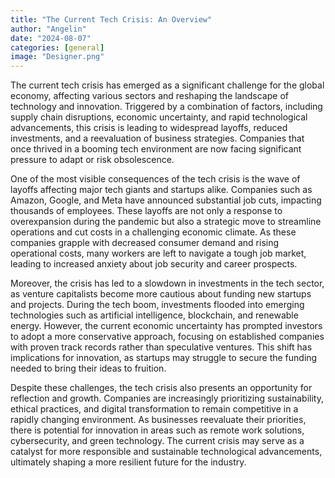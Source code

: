 ```yaml
---
title: "The Current Tech Crisis: An Overview"
author: "Angelin"
date: "2024-08-07"
categories: [general]
image: "Designer.png"
---
```

The current tech crisis has emerged as a significant challenge for the global economy, affecting various sectors and reshaping the landscape of technology and innovation. Triggered by a combination of factors, including supply chain disruptions, economic uncertainty, and rapid technological advancements, this crisis is leading to widespread layoffs, reduced investments, and a reevaluation of business strategies. Companies that once thrived in a booming tech environment are now facing significant pressure to adapt or risk obsolescence.

One of the most visible consequences of the tech crisis is the wave of layoffs affecting major tech giants and startups alike. Companies such as Amazon, Google, and Meta have announced substantial job cuts, impacting thousands of employees. These layoffs are not only a response to overexpansion during the pandemic but also a strategic move to streamline operations and cut costs in a challenging economic climate. As these companies grapple with decreased consumer demand and rising operational costs, many workers are left to navigate a tough job market, leading to increased anxiety about job security and career prospects.

Moreover, the crisis has led to a slowdown in investments in the tech sector, as venture capitalists become more cautious about funding new startups and projects. During the tech boom, investments flooded into emerging technologies such as artificial intelligence, blockchain, and renewable energy. However, the current economic uncertainty has prompted investors to adopt a more conservative approach, focusing on established companies with proven track records rather than speculative ventures. This shift has implications for innovation, as startups may struggle to secure the funding needed to bring their ideas to fruition.

Despite these challenges, the tech crisis also presents an opportunity for reflection and growth. Companies are increasingly prioritizing sustainability, ethical practices, and digital transformation to remain competitive in a rapidly changing environment. As businesses reevaluate their priorities, there is potential for innovation in areas such as remote work solutions, cybersecurity, and green technology. The current crisis may serve as a catalyst for more responsible and sustainable technological advancements, ultimately shaping a more resilient future for the industry.